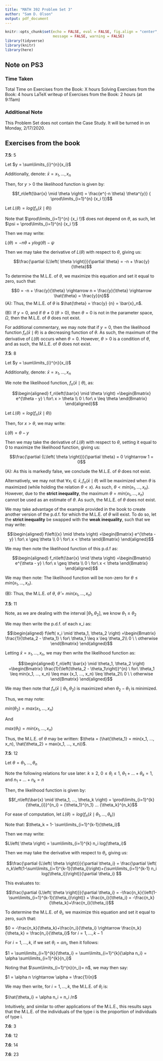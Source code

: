 ```yaml
---
title: "MATH 392 Problem Set 3"
author: "Sam D. Olson"
output: pdf_document
---
```


```r
knitr::opts_chunk$set(echo = FALSE, eval = FALSE, fig.align = "center", 
                      message = FALSE, warning = FALSE)
library(tidyverse)
library(knitr)
library(here)
```

## Note on PS3

### Time Taken
Total Time on Exercises from the Book: X hours
Solving Exercises from the Book: 4 hours
LaTeX writeup of Exercises from the Book: 2 hours (at 9:11am)

### Additional Note
This Problem Set does not contain the Case Study. It will be turned in on Monday, 2/17/2020.

## Exercises from the book

**7.5**: 5

Let $y = \sum\limits_{i}^{n}{x_i}$

Additionally, denote: $\bar{x} = x_1, ..., x_n$

Then, for $y > 0$ the likelihood function is given by:

$$f_n\left(\bar{x} \mid \theta \right) = \frac{e^{-n \theta} \theta^{y}} { \prod\limits_{i=1}^{n} {x_i !}}$$

Let $L\left( \theta \right) = log \left( f_n\left(\bar{x} \mid \theta \right) \right)$

Note that $\prod\limits_{i=1}^{n} {x_i !}$ does not depend on $\theta$, as such, let $\psi = \prod\limits_{i=1}^{n} {x_i !}$

Then we may write:

$L\left( \theta \right) = -n \theta + y log (\theta) - \psi$

Then we may take the derivative of $L\left( \theta \right)$ with respect to $\theta$, giving us:

$$\frac{\partial {L\left( \theta \right)}}{\partial \theta} = -n + \frac{y}{\theta}$$

To determine the M.L.E. of $\theta$, we maximize this equation and set it equal to zero, such that:

$$0 = -n + \frac{y}{\theta} \rightarrow n = \frac{y}{\theta} \rightarrow \hat{\theta} = \frac{y}{n}$$
(A): Thus, the M.L.E. of $\theta$ is $\hat{\theta} = \frac{y} {n} = \bar{x}_n$.

(B): If $y=0$, and if $\theta \neq 0$ ($\theta>0$), then $\theta=0$ is not in the parameter space, $\Omega$, then the M.L.E. of $\theta$ does not exist.  

For additional commentary, we may note that if $y=0$, then the likelihood function $f_n\left(\bar{x} \mid \theta \right)$ is a decreasing function of $\theta$. As such, the maximum of the derivative of $L \left( \theta \right)$ occurs when $\theta = 0$. However, $\theta > 0$ is a condition of $\theta$, and as such, the M.L.E. of $\theta$ does not exist. 

**7.5**: 8

Let $y = \sum\limits_{i}^{n}{x_i}$

Additionally, denote: $\bar{x} = x_1, ..., x_n$

We note the likelihood function, $f_n\left(\bar{x} \mid \theta \right)$, as:

$$\begin{aligned}
f_n\left(\bar{x} \mid \theta \right) =\begin{Bmatrix} 
e^{\theta - y} \ for\ x > \theta \\
0 \ for\ x \leq \theta
\end{Bmatrix}
\end{aligned}$$

Let $L \left( \theta \right) = log \left( f_n\left(\bar{x} \mid \theta \right) \right)$

Then, for $x > \theta$, we may write:

$L \left( \theta \right) = \theta - y$

Then we may take the derivative of $L\left( \theta \right)$ with respect to $\theta$, setting it equal to $0$ to maximize the likelihood function, giving us: 

$$\frac{\partial {L\left( \theta \right)}}{\partial \theta} = 0 \rightarrow 1 = 0$$

(A): As this is markedly false, we conclude the M.L.E. of $\theta$ does not exist. 

Alternatively, we may not that $\forall x_i \in \bar{x}, f_n\left(\bar{x} \mid \theta \right)$ will be maximized when $\theta$ is maximized (while holding the relation $\theta < x$). As such, $\theta < min(x_1, ..., x_n)$. However, due to the **strict inequality**, the maximum $\theta = min(x_1, ..., x_n)$ cannot be used as an estimate of $\theta$. As such, the M.L.E. of $\theta$ does not exist.  

We may take advantage of the example provided in the book to create another version of the p.d.f. for which the M.L.E. of $\theta$ will exist. To do so, let the **strict inequality** be swapped with the **weak inequality**, such that we may write:

$$\begin{aligned}
f\left({x} \mid \theta \right) =\begin{Bmatrix} 
e^{\theta - y} \ for\ x \geq \theta \\
0 \ for\ x < \theta
\end{Bmatrix}
\end{aligned}$$

We may then note the likelihood function of this p.d.f as:

$$\begin{aligned}
f_n\left(\bar{x} \mid \theta \right) =\begin{Bmatrix} 
e^{\theta - y} \ for\ x \geq \theta \\
0 \ for\ x < \theta
\end{Bmatrix}
\end{aligned}$$

We may then note: The likelihood function will be non-zero for $\theta \leq min(x_1, ..., x_n)$. 

(B): Thus, the M.L.E. of $\theta$, $\hat{\theta} = min(x_1, ..., x_n)$

**7.5**: 11

Note, as we are dealing with the interval $[\theta_1, \theta_2]$, we know $\theta_1 \leq \theta_2$

We may then write the p.d.f. of each x_i as:

$$\begin{aligned}
f\left( x_i \mid \theta_1, \theta_2 \right) =\begin{Bmatrix} 
\frac{1}{\theta_2 - \theta_1} \ for\ \theta_1 \leq x \leq \theta_2\\
0 \ \ otherwise
\end{Bmatrix}
\end{aligned}$$

Letting $\bar{x} = x_1, ..., x_n$, we may then write the likelihood function as: 

$$\begin{aligned}
f_n\left( \bar{x} \mid \theta_1, \theta_2 \right) =\begin{Bmatrix} 
\frac{1}{\left(\theta_2 - \theta_1\right)}^{n} \ for\ \theta_1 \leq min(x_1, ..., x_n) \leq max (x_1, ..., x_n) \leq \theta_2\\
0 \ \ otherwise
\end{Bmatrix}
\end{aligned}$$

We may then note that $f_n\left( \bar{x} \mid \theta_1, \theta_2 \right)$ is maximized when $\theta_2 - \theta_1$ is minimized. 

Thus, we may note:

$min(\theta_2) = max(x_1, ..., x_n)$

And

$max(\theta_1) = min (x_1, ..., x_n)$

Thus, the M.L.E. of $\theta$ may be written: $\theta = (\hat{\theta_1} = min(x_1, ..., x_n), \hat{\theta_2} = max(x_1, ..., x_n))$.

**7.5**: 12

Let $\theta = \theta_1, ..., \theta_n$

Note the following relations for use later:
$k \geq 2$, $0 \leq \theta_i \leq 1$, $\theta_1+...+\theta_k=1$, and $n_1+...+n_k=n$

Then, the likelihood function is given by:

$$f_n\left(\bar{x} \mid \theta_1, ..., \theta_k \right) = \prod\limits_{i=1}^{k}{\theta_{i}}^{n_i} = {\theta_1}^{n_1} ... {\theta_k}^{n_k}$$

For ease of computation, let $L\left( \theta \right) = log \left( f_n\left(\bar{x} \mid \theta_1, ..., \theta_k \right) \right)$

Note that: $\theta_k = 1- \sum\limits_{i=1}^{k-1}{\theta_i}$

Then we may write:

$L\left( \theta \right) = \sum\limits_{i=1}^{k} n_i log(\theta_i)$

Then we may take the derivative with respect to $\theta_i$, giving us:

$$\frac{\partial {L\left( \theta \right)}}{\partial \theta_i} = \frac{\partial \left( n_k\left(1-\sum\limits_{i=1}^{k-1}{\theta_i}\right)+{\sum\limits_{i=1}^{k-1} n_i log(\theta_i)}\right)}{\partial \theta_i} $$

This evaluates to:

$$\frac{\partial {L\left( \theta \right)}}{\partial \theta_i} = -\frac{n_k}{\left(1-\sum\limits_{i=1}^{k-1}{\theta_i}\right)} + \frac{n_i}{\theta_i} = -\frac{n_k}{\theta_k}+\frac{n_i}{\theta_i}$$

To determine the M.L.E. of $\theta_i$, we maximize this equation and set it equal to zero, such that:

$0 = -\frac{n_k}{\theta_k}+\frac{n_i}{\theta_i} \rightarrow \frac{n_k}{\theta_k} = \frac{n_i}{\theta_i}$ for $i=1, ..., k-1$

For $i=1, ..., k$, if we set $\theta_i = \alpha n_i$, then it follows: 

$1 = \sum\limits_{i=1}^{k}{\theta_i} = \sum\limits_{i=1}^{k}{\alpha n_i} = \alpha \sum\limits_{i=1}^{k}{n_i}$

Noting that $\sum\limits_{i=1}^{n}{n_i}= n$, we may then say:

$1 = \alpha n \rightarrow \alpha = \frac{1}{n}$

We may then write, for $i=1, ..., k$, the M.L.E. of $\theta_i$ is:

$\hat{\theta_i} = \alpha n_i = n_i /n$

Intuitively, and similar to other applications of the M.L.E., this results says that the M.L.E. of the individuals of the type i is the proportion of individuals of type i. 

**7.6**: 3



**7.6**: 12



**7.6**: 14



**7.6**: 23


